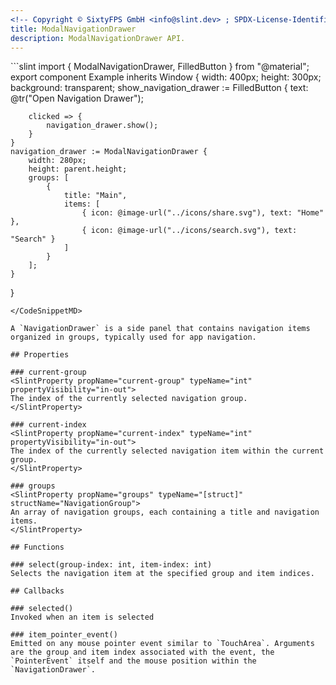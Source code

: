 ```yaml
---
<!-- Copyright © SixtyFPS GmbH <info@slint.dev> ; SPDX-License-Identifier: MIT -->
title: ModalNavigationDrawer
description: ModalNavigationDrawer API.
---
```



<CodeSnippetMD imagePath="/src/assets/generated/modalnavigationdrawer.png" scale="3" imageWidth="300" imageHeight="200" imageAlt="">
```slint
import { ModalNavigationDrawer, FilledButton } from "@material";
export component Example inherits Window {
    width: 400px;
    height: 300px;
    background: transparent;
    show_navigation_drawer := FilledButton {
        text: @tr("Open Navigation Drawer");

        clicked => {
            navigation_drawer.show();
        }
    }
    navigation_drawer := ModalNavigationDrawer {
        width: 280px;
        height: parent.height;
        groups: [
            {
                title: "Main",
                items: [
                    { icon: @image-url("../icons/share.svg"), text: "Home" },
                    { icon: @image-url("../icons/search.svg"), text: "Search" }
                ]
            }
        ];
    }
}
```
</CodeSnippetMD>

A `NavigationDrawer` is a side panel that contains navigation items organized in groups, typically used for app navigation.

## Properties

### current-group
<SlintProperty propName="current-group" typeName="int" propertyVisibility="in-out">
The index of the currently selected navigation group.
</SlintProperty>

### current-index
<SlintProperty propName="current-index" typeName="int" propertyVisibility="in-out">
The index of the currently selected navigation item within the current group.
</SlintProperty>

### groups
<SlintProperty propName="groups" typeName="[struct]" structName="NavigationGroup">
An array of navigation groups, each containing a title and navigation items.
</SlintProperty>

## Functions

### select(group-index: int, item-index: int)
Selects the navigation item at the specified group and item indices.

## Callbacks

### selected()
Invoked when an item is selected

### item_pointer_event()
Emitted on any mouse pointer event similar to `TouchArea`. Arguments are the group and item index associated with the event, the `PointerEvent` itself and the mouse position within the `NavigationDrawer`.
